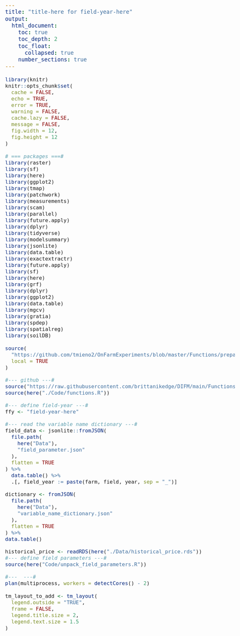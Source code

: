 ```yaml
---
title: "title-here for field-year-here"
output:
  html_document:
    toc: true
    toc_depth: 2
    toc_float:
      collapsed: true
    number_sections: true
---
```


<style type="text/css">

body{ /* Normal  */
      font-size: 20px;
  }
td {  /* Table  */
  font-size: 16px;
}
h1.title {
  font-size: 56px;
}
h1 { /* Header 1 */
  font-size: 48px;
}
h2 { /* Header 2 */
    font-size: 36px;
}
h3 { /* Header 3 */
  font-size: 24px;
}
code.r{ /* Code block */
    font-size: 16px;
}
</style>

```r
library(knitr)
knitr::opts_chunk$set(
  cache = FALSE,
  echo = TRUE,
  error = TRUE,
  warning = FALSE,
  cache.lazy = FALSE,
  message = FALSE,
  fig.width = 12, 
  fig.height = 12
)
```

```r
# === packages ===#
library(raster)
library(sf)
library(here)
library(ggplot2)
library(tmap)
library(patchwork)
library(measurements)
library(scam)
library(parallel)
library(future.apply)
library(dplyr)
library(tidyverse)
library(modelsummary)
library(jsonlite)
library(data.table)
library(exactextractr)
library(future.apply)
library(sf)
library(here)
library(grf)
library(dplyr)
library(ggplot2)
library(data.table)
library(mgcv)
library(gratia)
library(spdep)
library(spatialreg)
library(soilDB)
```

```r
source(
  "https://github.com/tmieno2/OnFarmExperiments/blob/master/Functions/prepare.R?raw=TRUE",
  local = TRUE
)

#--- github ---#
source("https://raw.githubusercontent.com/brittanikedge/DIFM/main/Functions.R")
source(here("./Code/functions.R"))

#--- define field-year ---#
ffy <- "field-year-here"

#--- read the variable name dictionary ---#
field_data <- jsonlite::fromJSON(
  file.path(
    here("Data"),
    "field_parameter.json"
  ),
  flatten = TRUE
) %>%
  data.table() %>%
  .[, field_year := paste(farm, field, year, sep = "_")]

dictionary <- fromJSON(
  file.path(
    here("Data"),
    "variable_name_dictionary.json"
  ),
  flatten = TRUE
) %>% 
data.table()

historical_price <- readRDS(here("./Data/historical_price.rds"))
#--- define field parameters ---#
source(here("Code/unpack_field_parameters.R"))

#---  ---#
plan(multiprocess, workers = detectCores() - 2)
```

```r
tm_layout_to_add <- tm_layout(
  legend.outside = "TRUE",
  frame = FALSE,
  legend.title.size = 2,
  legend.text.size = 1.5
)
```



